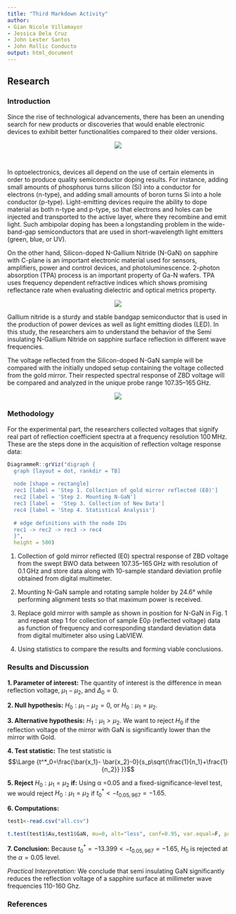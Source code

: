 ```yaml
---
title: "Third Markdown Activity"
author: 
- Gian Nicole Villamayor
- Jessica Dela Cruz
- John Lester Santos
- John Rollic Conducto
output: html_document
---
```


## Research {.tabset}

### **Introduction**


<p>
Since the rise of technological advancements, there has been an unending search for new products or discoveries that would enable electronic devices to exhibit better functionalities compared to their older versions.

<center> ![](images\Optoelectronics.png) </center>
<br>

In optoelectronics, devices all depend on the use of certain elements in order to produce quality semiconductor doping results. For instance, adding small amounts of phosphorus turns silicon (Si) into a conductor for electrons (n-type), and adding small amounts of boron turns Si into a hole conductor (p-type). Light-emitting devices require the ability to dope material as both n-type and p-type, so that electrons and holes can be injected and transported to the active layer, where they recombine and emit light. Such ambipolar doping has been a longstanding problem in the wide-band-gap semiconductors that are used in short-wavelength light emitters (green, blue, or UV). 

On the other hand, Silicon-doped N-Gallium Nitride (N-GaN) on sapphire with C-plane is an important electronic material used for sensors, amplifiers, power and control devices, and photoluminescence. 2-photon absorption (TPA) process is an important property of Ga-N wafers. TPA uses frequency dependent refractive indices which shows promising reflectance rate when evaluating dielectric and optical metrics property.

<center> ![](images\second.jpeg) </center>

Gallium nitride is a sturdy and stable bandgap semiconductor that is used in the production of power devices as well as light emitting diodes (LED). In this study, the researchers aim to understand the behavior of the Semi insulating N-Gallium Nitride on sapphire surface reflection in different wave frequencies. 

The voltage reflected from the Silicon-doped N-GaN sample will be compared with the initially undoped setup containing the voltage collected from the gold mirror. Their respected spectral response of ZBD voltage will be compared and analyzed  in the unique probe range 107.35–165 GHz.

<center> ![](images\third.png) </center>



### **Methodology**

For the experimental part, the researchers collected voltages that signify real part of reflection coefficient spectra at a frequency resolution 100 MHz. These are the steps done in the acquisition of reflection voltage response data:


```r
DiagrammeR::grViz("digraph {
  graph [layout = dot, rankdir = TB]
  
  node [shape = rectangle]        
  rec1 [label = 'Step 1. Collection of gold mirror reflected (E0)']
  rec2 [label = 'Step 2. Mounting N-GaN']
  rec3 [label =  'Step 3. Collection of New Data']
  rec4 [label = 'Step 4. Statistical Analysis']
  
  # edge definitions with the node IDs
  rec1 -> rec2 -> rec3 -> rec4
  }",
  height = 500)
```

1.
Collection of gold mirror reflected (E0) spectral response of ZBD voltage from the swept BWO data between 107.35–165 GHz with resolution of 0.1 GHz and store data along with 10-sample standard deviation profile obtained from digital multimeter.

2.
Mounting N-GaN sample and rotating sample holder by 24.6° while performing alignment tests so that maximum power is received.

3.
Replace gold mirror with sample as shown in position for N-GaN in Fig. 1 and repeat step 1 for collection of sample E0ρ (reflected voltage) data as function of frequency and corresponding standard deviation data from digital multimeter also using LabVIEW.

4. Using statistics to compare the results and forming viable conclusions.

</p>



### **Results and Discussion**

<p> **1. Parameter of interest:** The quantity of interest is the
difference in mean reflection voltage, $μ_1 − μ_2$, and $Δ_0 = 0$.


<p> **2. Null hypothesis:** $H_0: μ_1 − μ_2 = 0,$ or $H_0: μ_1 = μ_2.$
<p> **3. Alternative hypothesis:** $H_1: μ_1 > μ_2$. We want to reject $H_0$ if the reflection voltage of the mirror with GaN is significantly lower than the mirror with Gold.
<p> **4. Test statistic:** The test statistic is
$$\Large {t^*_0=\frac{\bar{x_1}- \bar{x_2}-0}{s_p\sqrt{\frac{1}{n_1}+\frac{1}{n_2}} }}$$
<p> **5. Reject** $H_0:μ_1 = μ_2$ **if:** Using α =0.05 and a fixed-significance-level
test, we would reject $H_0:μ_1 = μ_2$ if $t^*_0 < -t_{0.05,967} = -1.65$.
<p> **6. Computations:**
```r
test1<-read.csv("all.csv")
```
```r
t.test(test1$Au,test1$GaN, mu=0, alt="less", conf=0.95, var.equal=F, paired=F)
```
<p> **7. Conclusion:** Because $t^*_0 = -13.399<-t_{0.05,967} = -1.65$, $H_0$ is rejected at the $α = 0.05$ level.
<div class="ans"><p> *Practical Interpretation:* We conclude that semi insulating GaN significantly reduces the reflection voltage of a sapphire surface at millimeter wave frequencies 110-160 Ghz.

### **References**





